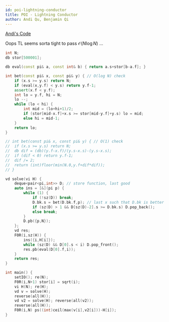 ```yaml
---
id: poi-lightning-conductor
title: POI - Lightning Conductor
author: Andi Qu, Benjamin Qi
---
```


[Andi's Code](https://github.com/dolphingarlic/CompetitiveProgramming/blob/master/POI/POI%2011-lightning_conductor.cpp)

Oops TL seems sorta tight to pass $\mathcal{O}(N\log N)$ ...

```cpp
int N;
db stor[500001];

db eval(const pi& a, const int& b) { return a.s+stor[b-a.f]; }

int bet(const pi& x, const pi& y) { // O(log N) check
	if (x.s >= y.s) return N;
	if (eval(x,y.f) < y.s) return y.f-1;
	assert(x.f < y.f);
	int lo = y.f, hi = N;
	lo --;
	while (lo < hi) {
		int mid = (lo+hi+1)/2;
		if (stor[mid-x.f]+x.s >= stor[mid-y.f]+y.s) lo = mid;
		else hi = mid-1;
	}
	return lo;
}

// int bet(const pi& x, const pi& y) { // O(1) check
// 	if (x.s >= y.s) return N;
// 	db dif = (db)(y.f-x.f)/(y.s-x.s)-(y.s-x.s);
// 	if (dif < 0) return y.f-1;
// 	dif /= 2;
// 	return (int)floor(min(N.0,y.f+dif*dif));
// }

vd solve(vi H) {
	deque<pair<pi,int>> D; // store function, last good
	auto ins = [&](pi p) {
		while (1) {
			if (!sz(D)) break;
			D.bk.s = bet(D.bk.f,p); // last x such that D.bk is better than p
			if (sz(D) > 1 && D[sz(D)-2].s >= D.bk.s) D.pop_back();
			else break;
		}
		D.pb({p,N});
	};
	vd res;
	F0R(i,sz(H)) {
		ins({i,H[i]});
		while (sz(D) && D[0].s < i) D.pop_front();
		res.pb(eval(D[0].f,i));
	}
	return res;
}

int main() {
	setIO(); re(N);
	F0R(i,N+1) stor[i] = sqrt(i);
	vi H(N); re(H);
	vd v = solve(H);
	reverse(all(H));
	vd v2 = solve(H); reverse(all(v2));
	reverse(all(H));
	F0R(i,N) ps((int)ceil(max(v[i],v2[i]))-H[i]);
}
```